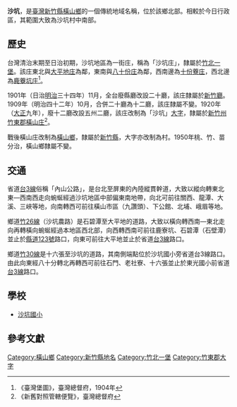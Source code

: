 {{noteTA　
|1 = zh-cn:庄; zh-hk:庄; zh-tw:庄;
}}
'''沙坑'''，是[[臺灣|臺灣]][[新竹縣|新竹縣]][[橫山鄉_(臺灣)|橫山鄉]]的一個傳統地域名稱，位於該鄉北部。相較於今日行政區，其範圍大致為沙坑村中南部。

==歷史==
台灣清治末期至日治初期，沙坑地區為一街庄，稱為「沙坑庄」，隸屬於[[竹北一堡|竹北一堡]]。該庄東北與[[大平地庄|大平地庄]]為鄰，東南與[[八十份庄|八十份庄]]為鄰，西南邊為[[十分寮_(新竹縣)|十份藔庄]]，西北邊為[[鹿藔坑庄|鹿藔坑庄]]<ref>《臺灣堡圖》，臺灣總督府，1904年</ref>。

1901年（日治[[明治|明治]]三十四年）11月，全台廢縣廳改設二十廳，該庄隸屬於[[新竹廳|新竹廳]]。1909年（明治四十二年）10月，合併二十廳為十二廳，該庄隸屬不變。1920年（[[大正|大正]]九年），廢十二廳改設五州二廳，該庄改制為「沙坑」[[大字|大字]]，隸屬於[[新竹州|新竹州]][[竹東郡|竹東郡]][[橫山庄|橫山庄]]<ref>《新舊對照管轄便覽》，臺灣總督府</ref>。

戰後橫山庄改制為[[橫山鄉_(臺灣)|橫山鄉]]，隸屬於[[新竹縣|新竹縣]]，大字亦改制為村。1950年桃、竹、苗分治，橫山鄉隸屬不變。

==交通==
省道[[台3線|台3線]]俗稱「內山公路」，是台北至屏東的內陸縱貫幹道，大致以縱向轉東北東—西南西走向蜿蜒經過沙坑地區中部偏東南地帶，向北可前往關西、龍潭、大溪、三峽等地，向南轉西可前往橫山市區（九讚頭）、下公館、北埔、峨眉等地。

鄉道[[竹26線|竹26線]]（沙坑農路）是石碧潭至大平地的道路，大致以橫向轉西南—東北走向再轉橫向蜿蜒經過本地區西北部，向西轉西南可前往鹿寮坑、石碧潭（石壁潭）並止於[[縣道123號|縣道123號]]路口，向東可前往大平地並止於省道[[台3線|台3線]]路口。

鄉道[[竹30線|竹30線]]是十六張至沙坑的道路，其南側端點位於沙坑國小旁省道台3線路口。由此向東經八十分轉北再轉西可前往石門、老社寮、十六張並止於東光國小前省道[[台3線|台3線]]路口。

==學校==
*[[沙坑國小|沙坑國小]]

==參考文獻==
{{reflist}}

{{竹東郡}}

[[Category:橫山鄉|Category:橫山鄉]]
[[Category:新竹縣地名|Category:新竹縣地名]]
[[Category:竹北一堡|Category:竹北一堡]]
[[Category:竹東郡大字|Category:竹東郡大字]]